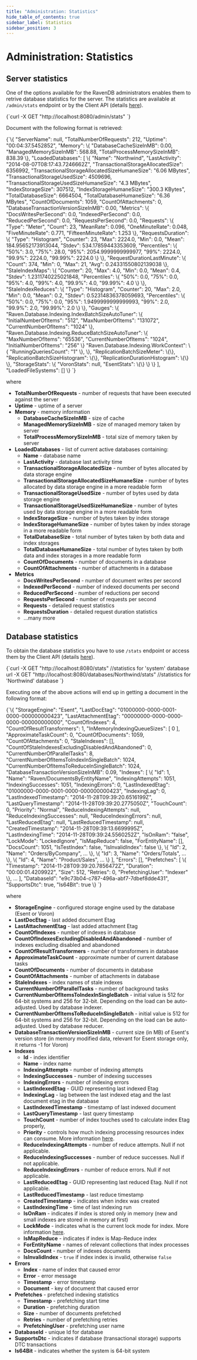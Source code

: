 ```yaml
---
title: "Administration: Statistics"
hide_table_of_contents: true
sidebar_label: Statistics
sidebar_position: 3
---
```



# Administration: Statistics

## Server statistics

One of the options available for the RavenDB administrators enables them to retrive database statistics for the server. The statistics are available at `/admin/stats` endpoint or by the Client API (details [here](../../client-api/commands/how-to/get-database-and-server-statistics.mdx)).

<TabItem value="json" label="json">
<CodeBlock language="json">
{`curl -X GET "http://localhost:8080/admin/stats"
`}
</CodeBlock>
</TabItem>

Document with the following format is retrieved:

<TabItem value="json" label="json">
<CodeBlock language="json">
{`\{
  "ServerName": null,
  "TotalNumberOfRequests": 212,
  "Uptime": "00:04:37.5452852",
  "Memory": \{
    "DatabaseCacheSizeInMB": 0.00,
    "ManagedMemorySizeInMB": 568.88,
    "TotalProcessMemorySizeInMB": 838.39
  \},
  "LoadedDatabases": [
    \{
      "Name": "Northwind",
      "LastActivity": "2014-08-07T08:17:43.7246662Z",
      "TransactionalStorageAllocatedSize": 6356992,
      "TransactionalStorageAllocatedSizeHumaneSize": "6.06 MBytes",
      "TransactionalStorageUsedSize": 4509696,
      "TransactionalStorageUsedSizeHumaneSize": "4.3 MBytes",
      "IndexStorageSize": 307512,
      "IndexStorageHumaneSize": "300.3 KBytes",
      "TotalDatabaseSize": 6664504,
      "TotalDatabaseHumaneSize": "6.36 MBytes",
      "CountOfDocuments": 1059,
      "CountOfAttachments": 0,
      "DatabaseTransactionVersionSizeInMB": 0.00,
      "Metrics": \{
        "DocsWritesPerSecond": 0.0,
        "IndexedPerSecond": 0.0,
        "ReducedPerSecond": 0.0,
        "RequestsPerSecond": 0.0,
        "Requests": \{
 "Type": "Meter",
          "Count": 23,
          "MeanRate": 0.096,
          "OneMinuteRate": 0.048,
          "FiveMinuteRate": 0.771,
          "FifteenMinuteRate": 1.253
        \},
        "RequestsDuration": \{
 "Type": "Histogram",
          "Counter": 23,
          "Max": 2224.0,
          "Min": 0.0,
          "Mean": 184.95652173913044,
          "Stdev": 534.17859443353609,
          "Percentiles": \{
            "50%": 3.0,
            "75%": 28.0,
            "95%": 2054.9999999999977,
            "99%": 2224.0,
            "99.9%": 2224.0,
            "99.99%": 2224.0
          \}
        \},
  "RequestDurationLastMinute": \{
 "Count": 374,
          "Min": 0,
          "Max": 21,
          "Avg": 0.24331550802139038
        \},
        "StaleIndexMaps": \{
          "Counter": 20,
          "Max": 4.0,
          "Min": 0.0,
          "Mean": 0.4,
          "Stdev": 1.2311740225021848,
          "Percentiles": \{
            "50%": 0.0,
            "75%": 0.0,
            "95%": 4.0,
            "99%": 4.0,
            "99.9%": 4.0,
            "99.99%": 4.0
          \}
        \},
        "StaleIndexReduces": \{
 "Type": "Histogram",
          "Counter": 20,
          "Max": 2.0,
          "Min": 0.0,
          "Mean": 0.2,
          "Stdev": 0.52314836378059693,
          "Percentiles": \{
            "50%": 0.0,
            "75%": 0.0,
            "95%": 1.9499999999999993,
            "99%": 2.0,
            "99.9%": 2.0,
            "99.99%": 2.0
          \}
        \},
        "Gauges": \{
          "Raven.Database.Indexing.IndexBatchSizeAutoTuner": \{
   "InitialNumberOfItems": "512",
            "MaxNumberOfItems": "131072",
            "CurrentNumberOfItems": "1024"
          \},
          "Raven.Database.Indexing.ReduceBatchSizeAutoTuner": \{
            "MaxNumberOfItems": "65536",
            "CurrentNumberOfItems": "1024",
"InitialNumberOfItems": "256"
          \}
 "Raven.Database.Indexing.WorkContext": \{
            "RunningQueriesCount": "1"
          \},
        \},
        "ReplicationBatchSizeMeter": \{\},
        "ReplicationBatchSizeHistogram": \{\},
        "ReplicationDurationHistogram": \{\}
\},
      "StorageStats": \{
        "VoronStats": null,
        "EsentStats": \{\}
      \}
    \}
  ],
  "LoadedFileSystems": []
\}
`}
</CodeBlock>
</TabItem>

where    

* **TotalNumberOfRequests** - number of requests that have been executed against the server   
* **Uptime** - uptime of a server      
* **Memory** - memory information   
    * **DatabaseCacheSizeInMB** - size of cache
    * **ManagedMemorySizeInMB** - size of managed memory taken by server   
    * **TotalProcessMemorySizeInMB** - total size of memory taken by server    
* **LoadedDatabases** - list of current active databases containing:    
   * **Name** - database name   
   * **LastActivity** - database last activity time   
   * **TransactionalStorageAllocatedSize** - number of bytes allocated by data storage engine
   * **TransactionalStorageAllocatedSizeHumaneSize** - number of bytes allocated by data storage engine in a more readable form
   * **TransactionalStorageUsedSize** - number of bytes used by data storage engine
   * **TransactionalStorageUsedSizeHumaneSize** - number of bytes used by data storage engine in a more readable form
   * **IndexStorageSize** - number of bytes taken by index storage
   * **IndexStorageHumaneSize** - number of bytes taken by index storage in a more readable form
   * **TotalDatabaseSize** - total number of bytes taken by both data and index storages
   * **TotalDatabaseHumaneSize** - total number of bytes taken by both data and index storages in a more readable form
   * **CountOfDocuments** - number of documents in a database
   * **CountOfAttachments** - number of attachments in a database
* **Metrics**
    * **DocsWritesPerSecond** - number of document writes per second
    * **IndexedPerSecond** - number of indexed documents per second
    * **ReducedPerSecond** - number of reductions per second
    * **RequestsPerSecond** - number of requests per second
    * **Requests** - detailed request statistics
    * **RequestsDuration** - detailed request duration statistics
    * ...many more

## Database statistics

To obtain the database statistics you have to use `/stats` endpoint or access them by the Client API (details [here](../../client-api/commands/how-to/get-database-and-server-statistics.mdx)).

<TabItem value="json" label="json">
<CodeBlock language="json">
{`curl -X GET "http://localhost:8080/stats" //statistics for 'system' database
url -X GET "http://localhost:8080/databases/Northwind/stats" //statistics for 'Northwind' database
`}
</CodeBlock>
</TabItem>

Executing one of the above actions will end up in getting a document in the following format:

<TabItem value="json" label="json">
<CodeBlock language="json">
{`\{
  "StorageEngine": "Esent",
  "LastDocEtag": "01000000-0000-0001-0000-000000000423",
  "LastAttachmentEtag": "00000000-0000-0000-0000-000000000000",
  "CountOfIndexes": 4,
  "CountOfResultTransformers": 1,
  "InMemoryIndexingQueueSizes": [
	0
  ],
  "ApproximateTaskCount": 0,
  "CountOfDocuments": 1059,
  "CountOfAttachments": 0,
  "StaleIndexes": [],
  "CountOfStaleIndexesExcludingDisabledAndAbandoned": 0,
  "CurrentNumberOfParallelTasks": 8,
  "CurrentNumberOfItemsToIndexInSingleBatch": 1024,
  "CurrentNumberOfItemsToReduceInSingleBatch": 1024,
  "DatabaseTransactionVersionSizeInMB": 0.09,
  "Indexes": [
	\{
	  "Id": 1,
	  "Name": "Raven/DocumentsByEntityName",
	  "IndexingAttempts": 1051,
	  "IndexingSuccesses": 1051,
	  "IndexingErrors": 0,
	  "LastIndexedEtag": "01000000-0000-0001-0000-000000000423",
	  "IndexingLag": 0,
	  "LastIndexedTimestamp": "2014-11-28T09:39:20.6516199Z",
	  "LastQueryTimestamp": "2014-11-28T09:39:20.2775050Z",
	  "TouchCount": 0,
	  "Priority": "Normal",
	  "ReduceIndexingAttempts": null,
	  "ReduceIndexingSuccesses": null,
	  "ReduceIndexingErrors": null,
	  "LastReducedEtag": null,
	  "LastReducedTimestamp": null,
	  "CreatedTimestamp": "2014-11-28T09:39:13.6699995Z",
	  "LastIndexingTime": "2014-11-28T09:39:24.5560252Z",
	  "IsOnRam": "false",
	  "LockMode": "LockedIgnore",
	  "IsMapReduce": false,
	  "ForEntityName": [],
	  "DocsCount": 1051,
	  "IsTestIndex": false,
	  "IsInvalidIndex": false
	\},
	\{
	  "Id": 2,
	  "Name": "Orders/ByCompany",
	  ...
	\},
	\{
	  "Id": 3,
	  "Name": "Orders/Totals",
	  ...
	\},
	\{
	  "Id": 4,
	  "Name": "Product/Sales",
	  ...
	\}
  ],
  "Errors": [],
  "Prefetches": [
	\{
	  "Timestamp": "2014-11-28T09:39:20.7856472Z",
	  "Duration": "00:00:01.4209922",
	  "Size": 512,
	  "Retries": 0,
	  "PrefetchingUser": "Indexer"
	\},
	...
  ],
  "DatabaseId": "e9c73b04-c787-496a-abf7-7dbef8dde431",
  "SupportsDtc": true,
  "Is64Bit": true
\}
`}
</CodeBlock>
</TabItem>

where

* **StorageEngine** - configured storage engine used by the database (Esent or Voron)
* **LastDocEtag** - last added document Etag   
* **LastAttachmentEtag** - last added attachment Etag   
* **CountOfIndexes** - number of indexes in database
* **CountOfIndexesExcludingDisabledAndAbandoned** - number of indexes excluding disabled and abandoned   
* **CountOfResultTransformers** - number of transformers in database
* **ApproximateTaskCount** - approximate number of current database tasks   
* **CountOfDocuments** - number of documents in database   
* **CountOfAttachments** - number of attachments in database
* **StaleIndexes** - index names of stale indexes   
* **CurrentNumberOfParallelTasks** - number of background tasks 
* **CurrentNumberOfItemsToIndexInSingleBatch** - initial value is 512 for 64-bit systems and 256 for 32-bit. Depending on the load can be auto-adjusted. Used by database indexer.   
* **CurrentNumberOfItemsToReduceInSingleBatch** - initial value is 512 for 64-bit systems and 256 for 32-bit. Depending on the load can be auto-adjusted. Used by database reducer.     
* **DatabaseTransactionVersionSizeInMB** - current size (in MB) of Esent's version store (in memory modified data, relevant for Esent storage only, it returns -1 for Voron)
* **Indexes**    
   * **Id** - index identifier
   * **Name** - index name
   * **IndexingAttempts** - number of indexing attempts    
   * **IndexingSuccesses** - number of indexing successes   
   * **IndexingErrors** - number of indexing errors  
   * **LastIndexedEtag** - GUID representing last indexed Etag  
   * **IndexingLag** - lag between the last indexed etag and the last document etag in the database
   * **LastIndexedTimestamp** - timestamp of last indexed document
   * **LastQueryTimestamp** - last query timestamp 
   * **TouchCount** - number of index touches used to calculate index Etag properly,  
   * **Priority** - controls how much indexing processing resources index can consume. More information [here](../../server/administration/index-administration.mdx#index-prioritization).
   * **ReduceIndexingAttempts** - number of reduce attempts. Null if not applicable.   
   * **ReduceIndexingSuccesses** - number of reduce successes. Null if not applicable.   
   * **ReduceIndexingErrors** - number of reduce errors. Null if not applicable.   
   * **LastReducedEtag** - GUID representing last reduced Etag. Null if not applicable.     
   * **LastReducedTimestamp** - last reduce timestamp       
   * **CreatedTimestamp** - indicates when index was created
   * **LastIndexingTime** - time of last indexing run
   * **IsOnRam** - indicates if index is stored only in memory (new and small indexes are stored in memory at first)
   * **LockMode** - indicates what is the current lock mode for index. More information [here](../../server/administration/index-administration.mdx#index-locking).
   * **IsMapReduce** - indicates if index is Map-Reduce index
   * **ForEntityName** - names of relevant collections that index processes
   * **DocsCount** - number of indexes documents
   * **IsInvalidIndex** - `true` if index index is invalid, otherwise `false`
* **Errors**
   * **Index** - name of index that caused error    
   * **Error** - error message    
   * **Timestamp** - error timestamp   
   * **Document** - key of document that caused error     
* **Prefetches** - prefetched indexing statistics        
   * **Timestamp** - prefetching start time     
   * **Duration** - prefetching duration      
   * **Size** - number of documents prefetched      
   * **Retries** - number of prefetching retries  
   * **PrefetchingUser** - prefetching user name
* **DatabaseId** - unique Id for database
* **SupportsDtc** - indicates if database (transactional storage) supports DTC transactions    
* **Is64Bit** - indicates whether the system is 64-bit system

